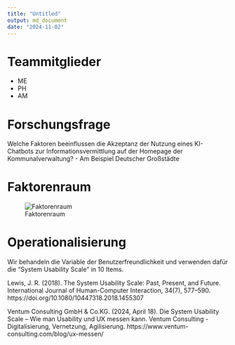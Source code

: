 ```yaml
---
title: "Untitled"
output: md_document
date: "2024-11-02"
---
```

# Teammitglieder
* ME
* PH
* AM

# Forschungsfrage 
Welche Faktoren beeinflussen die Akzeptanz der Nutzung eines KI-Chatbots zur Informationsvermittlung auf der Homepage der Kommunalverwaltung? - Am Beispiel Deutscher Großstädte

# Faktorenraum
![Faktorenraum](readme_files/Faktorenraum.JPG)

# Operationalisierung
Wir behandeln die Variable der Benutzerfreundlichkeit und verwenden dafür die "System Usability Scale" in 10 Items.

Lewis, J. R. (2018). The System Usability Scale: Past, Present, and Future. International Journal of Human-Computer Interaction, 34(7), 577–590. https://doi.org/10.1080/10447318.2018.1455307

Ventum Consulting GmbH & Co.KG. (2024, April 18). Die System Usability Scale – Wie man Usability und UX messen kann. Ventum Consulting - Digitalisierung, Vernetzung, Agilisierung. https://www.ventum-consulting.com/blog/ux-messen/